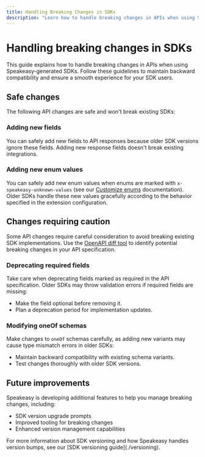 ```yaml
---
title: Handling Breaking Changes in SDKs
description: "Learn how to handle breaking changes in APIs when using Speakeasy-generated SDKs."
---
```



# Handling breaking changes in SDKs

This guide explains how to handle breaking changes in APIs when using Speakeasy-generated SDKs. Follow these guidelines to maintain backward compatibility and ensure a smooth experience for your SDK users.

## Safe changes

The following API changes are safe and won't break existing SDKs:

### Adding new fields

You can safely add new fields to API responses because older SDK versions ignore these fields. Adding new response fields doesn't break existing integrations.

### Adding new enum values

You can safely add new enum values when enums are marked with `x-speakeasy-unknown-values` (see our [Customize enums](/docs/customize/data-model/enums#open-enums) documentation). Older SDKs handle these new values gracefully according to the behavior specified in the extension configuration.

## Changes requiring caution

Some API changes require careful consideration to avoid breaking existing SDK implementations. Use the [OpenAPI diff tool](/docs/speakeasy-reference/cli/openapi/diff) to identify potential breaking changes in your API specification.

### Deprecating required fields

Take care when deprecating fields marked as required in the API specification. Older SDKs may throw validation errors if required fields are missing:

- Make the field optional before removing it.
- Plan a deprecation period for implementation updates.

### Modifying oneOf schemas

Make changes to `oneOf` schemas carefully, as adding new variants may cause type mismatch errors in older SDKs:

- Maintain backward compatibility with existing schema variants.
- Test changes thoroughly with older SDK versions.

## Future improvements

Speakeasy is developing additional features to help you manage breaking changes, including:

- SDK version upgrade prompts
- Improved tooling for breaking changes
- Enhanced version management capabilities

<Callout type="info" title="Note"> 
  For more information about SDK versioning and how Speakeasy handles version
  bumps, see our [SDK versioning guide](./versioning). 
</Callout>
